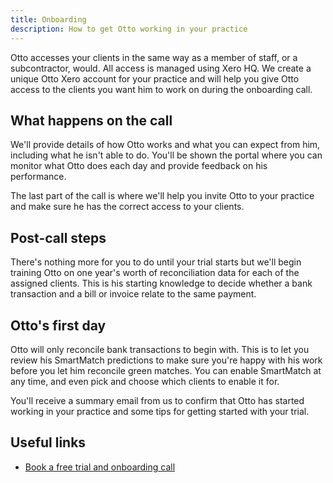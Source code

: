 ```yaml
---
title: Onboarding
description: How to get Otto working in your practice
---
```


Otto accesses your clients in the same way as a member of staff, or a subcontractor, would. All access is managed using Xero HQ. We create a unique Otto Xero account for your practice and will help you give Otto access to the clients you want him to work on during the onboarding call.

## What happens on the call
We'll provide details of how Otto works and what you can expect from him, including what he isn't able to do. You'll be shown the portal where you can monitor what Otto does each day and provide feedback on his performance.

The last part of the call is where we'll help you invite Otto to your practice and make sure he has the correct access to your clients.

## Post-call steps
There's nothing more for you to do until your trial starts but we'll begin training Otto on one year's worth of reconciliation data for each of the assigned clients. This is his starting knowledge to decide whether a bank transaction and a bill or invoice relate to the same payment.

## Otto's first day
Otto will only reconcile bank transactions to begin with. This is to let you review his SmartMatch predictions to make sure you're happy with his work before you let him reconcile green matches. You can enable SmartMatch at any time, and even pick and choose which clients to enable it for.

You'll receive a summary email from us to confirm that Otto has started working in your practice and some tips for getting started with your trial. 

## Useful links
- [Book a free trial and onboarding call](https://withotto.app/sign-up/) 
